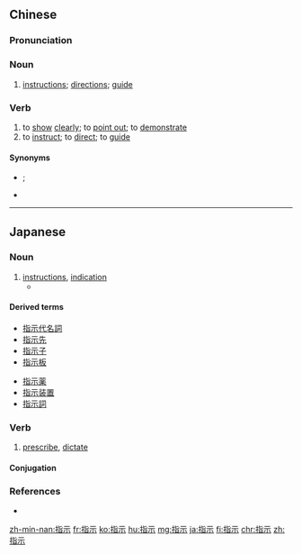 ==Chinese==
{{zh-forms}}

===Pronunciation===
{{zh-pron
|m=zhǐshì|ma=zh-zhishì.ogg
|c=zi2 si6
|h=pfs=chṳ́-sṳ
|mn=chí-sī
|cat=n,v
}}

===Noun===
{{zh-noun}}

# [[instructions]]; [[directions]]; [[guide]]

===Verb===
{{zh-verb}}

# to [[show]] [[clearly]]; to [[point out]]; to [[demonstrate]]
# to [[instruct]]; to [[direct]]; to [[guide]]

====Synonyms====
* {{qualifier|demonstrate}} {{zh-l|顯示/显示|[[xiǎnshì]]}}; {{zh-l|指明|[[zhǐmíng]]}}
* {{qualifier|instruct}} {{zh-l|指導/指导|[[zhǐdǎo]]}}

{{zh-cat|Elementary}}

----

==Japanese==
{{ja-kanjitab|し|じ|yomi=on}}

===Noun===
{{ja-noun|しじ}}

# [[instruction]]s, [[indication]]
#* {{ja-usex|'''指示'''に従う|'''しじ''' に したがう|to follow '''instructions'''}}

====Derived terms====
{{der-top}}
* [[指示代名詞]]
* [[指示先]]
* [[指示子]]
* [[指示板]]
{{der-mid}}
* [[指示薬]]
* [[指示装置]]
* [[指示詞]]
{{der-bottom}}

===Verb===
{{ja-verb-suru|しじ}}

# [[prescribe]], [[dictate]]

====Conjugation====
{{ja-suru|しじ}}

===References===
* {{R:OxfordJapanese}}

[[zh-min-nan:指示]]
[[fr:指示]]
[[ko:指示]]
[[hu:指示]]
[[mg:指示]]
[[ja:指示]]
[[fi:指示]]
[[chr:指示]]
[[zh:指示]]